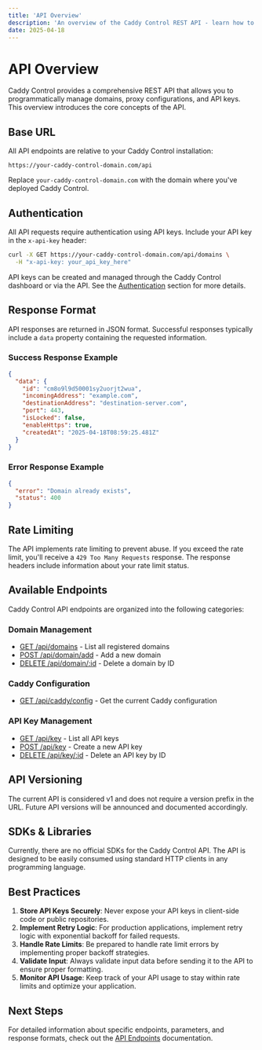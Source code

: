 ```yaml
---
title: 'API Overview'
description: 'An overview of the Caddy Control REST API - learn how to programmatically manage your domains and proxy configurations.'
date: 2025-04-18
---
```


# API Overview

Caddy Control provides a comprehensive REST API that allows you to programmatically manage domains, proxy configurations, and API keys. This overview introduces the core concepts of the API.

## Base URL

All API endpoints are relative to your Caddy Control installation:

```
https://your-caddy-control-domain.com/api
```

Replace `your-caddy-control-domain.com` with the domain where you've deployed Caddy Control.

## Authentication

All API requests require authentication using API keys. Include your API key in the `x-api-key` header:

```bash
curl -X GET https://your-caddy-control-domain.com/api/domains \
  -H "x-api-key: your_api_key_here"
```

API keys can be created and managed through the Caddy Control dashboard or via the API. See the [Authentication](/docs/api/authentication) section for more details.

## Response Format

API responses are returned in JSON format. Successful responses typically include a `data` property containing the requested information.

### Success Response Example

```json
{
  "data": {
    "id": "cm8o9l9d50001sy2uorjt2wua",
    "incomingAddress": "example.com",
    "destinationAddress": "destination-server.com",
    "port": 443,
    "isLocked": false,
    "enableHttps": true,
    "createdAt": "2025-04-18T08:59:25.481Z"
  }
}
```

### Error Response Example

```json
{
  "error": "Domain already exists",
  "status": 400
}
```

## Rate Limiting

The API implements rate limiting to prevent abuse. If you exceed the rate limit, you'll receive a `429 Too Many Requests` response. The response headers include information about your rate limit status.

## Available Endpoints

Caddy Control API endpoints are organized into the following categories:

### Domain Management

- [GET /api/domains](/docs/api/endpoints#get-domains) - List all registered domains
- [POST /api/domain/add](/docs/api/endpoints#add-domain) - Add a new domain
- [DELETE /api/domain/:id](/docs/api/endpoints#delete-domain) - Delete a domain by ID

### Caddy Configuration

- [GET /api/caddy/config](/docs/api/endpoints#get-caddy-config) - Get the current Caddy configuration

### API Key Management

- [GET /api/key](/docs/api/endpoints#get-api-keys) - List all API keys
- [POST /api/key](/docs/api/endpoints#create-api-key) - Create a new API key
- [DELETE /api/key/:id](/docs/api/endpoints#delete-api-key) - Delete an API key by ID

## API Versioning

The current API is considered v1 and does not require a version prefix in the URL. Future API versions will be announced and documented accordingly.

## SDKs & Libraries

Currently, there are no official SDKs for the Caddy Control API. The API is designed to be easily consumed using standard HTTP clients in any programming language.

## Best Practices

1. **Store API Keys Securely**: Never expose your API keys in client-side code or public repositories.
2. **Implement Retry Logic**: For production applications, implement retry logic with exponential backoff for failed requests.
3. **Handle Rate Limits**: Be prepared to handle rate limit errors by implementing proper backoff strategies.
4. **Validate Input**: Always validate input data before sending it to the API to ensure proper formatting.
5. **Monitor API Usage**: Keep track of your API usage to stay within rate limits and optimize your application.

## Next Steps

For detailed information about specific endpoints, parameters, and response formats, check out the [API Endpoints](/docs/api/endpoints) documentation.